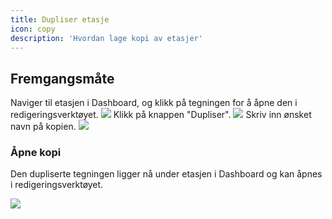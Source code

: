 ```yaml
---
title: Dupliser etasje
icon: copy
description: 'Hvordan lage kopi av etasjer'
---
```


## Fremgangsmåte

<Steps>
  <Step title="Åpne en etasje">
    Naviger til etasjen i Dashboard, og klikk på tegningen for å åpne den i redigeringsverktøyet.
    <Frame type="glass">
        <img src="/images/engine/dupliser-etasje/steg-1.png" />
    </Frame>
  </Step>
  <Step title="Lag en kopi">
    Klikk på knappen "Dupliser".
    <Frame type="glass">
        <img src="/images/engine/dupliser-etasje/steg-2.png" />
    </Frame>
  </Step>
  <Step title="Endre navn">
    Skriv inn ønsket navn på kopien.
    <Frame type="glass">
        <img src="/images/engine/dupliser-etasje/steg-3.png" />
    </Frame>
  </Step>
</Steps>

### Åpne kopi

Den dupliserte tegningen ligger nå under etasjen i Dashboard og kan åpnes i redigeringsverktøyet.

<Frame type="glass">
    <img src="/images/engine/dupliser-etasje/mitt-utkast.png" />
</Frame>
